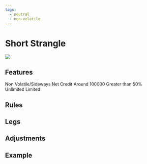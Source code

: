 ```yaml
---
tags:
  - neutral
  - non-volatile
---
```


# Short Strangle
<img className="graph" src="/img/graphs/short-strangle.svg" />

## Features
<grid>
  <attribute title="View" icon="visibility" color="info">
    Non Volatile/Sideways
  </attribute>
  <attribute title="Premium" icon="currency_exchange" color="info">
    Net Credit
  </attribute>
  <attribute title="Margin" icon="currency_rupee" color="info">
    Around 100000
  </attribute>
  <attribute title="POP" icon="percent" color="success">
	Greater than 50%
  </attribute>
  <attribute title="Max Loss" icon="dangerous" color="warning">
    Unlimited
  </attribute>
  <attribute title="Max Profit" icon="payments" color="info">
    Limited
  </attribute>
</grid>

## Rules



## Legs

<leg side="PE"  transaction="S" moneyNess="OTM" lotSize={1} moreInfo="-100"/>
<leg side="CE"  transaction="S" moneyNess="OTM" lotSize={1} moreInfo="100"/>


## Adjustments



## Example
